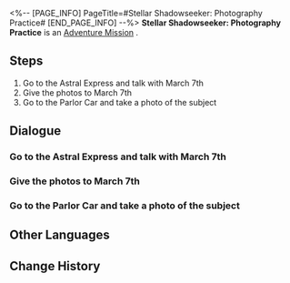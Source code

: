 <%-- [PAGE_INFO]
PageTitle=#Stellar Shadowseeker: Photography Practice#
[END_PAGE_INFO] --%>
{{Stub|Dialogue, characters, and location(s)}}
{{Mission Infobox
|id            = 8002100
|title         = 
|image         = Mission Stellar Shadowseeker: Photography Practice.png
|type          = Adventure
|event_name    = 
|chapter       = 
|requirements  = Reach [[Trailblaze Level]] 21
|summary       = <!--official mission summary from Fate's Atlas-->
|characters    = <!--characters that appear in this mission-->
|startLocation = <!--location as it intially appears on the mission screen-->
|world         = <!--i.e. Penacony-->
|area          = <!--i.e. A Child's Dream-->
|prev          = 
|next          = Stellar Shadowseeker: 1st Stop, Master Control Zone
|exp           = 
|credits       = 5000
|stellarJade   = 
|other         = {{Card List||delim=;}}
}}
'''Stellar Shadowseeker: Photography Practice''' is an [[Adventure Mission]]<!--in [world]-->.

==Steps==
# Go to the Astral Express and talk with March 7th
# Give the photos to March 7th
# Go to the Parlor Car and take a photo of the subject

<!--
==Gameplay Notes==

--><!--
==Trial Character==

-->
==Dialogue==
{{Stub Dialogue}}
{{Dialogue Start}}
:{{tx}}
{{Dialogue End}}

===Go to the Astral Express and talk with March 7th===
{{Mission Description|type=adventure|location=<!--to be added-->|update|March 7th seems like she needs help. Go ask what happened.}}
{{Dialogue Start}}
:{{tx}}
{{Dialogue End}}

===Give the photos to March 7th===
{{Mission Description|type=adventure|location=<!--to be added-->|update|The photos are all done. Show them to March 7th.}}
{{Dialogue Start}}
:{{tx}}
{{Dialogue End}}

===Go to the Parlor Car and take a photo of the subject===
{{Mission Description|type=adventure|location=<!--to be added-->|update|The shadowy object in the photo looks somewhat familiar. It must be something aboard the Express...}}
{{Dialogue Start}}
:{{tx}}
{{Dialogue End}}

==Other Languages==
{{Other Languages
|en   = Stellar Shadowseeker: Photography Practice
|zhs  = 星旅寻影•摄影练习
|zht  = 星旅尋影•攝影練習
|ja   = 星々の影を探して・撮影練習
|ko   = 그림자를 찾는 별의 여정•촬영 연습
|es   = Fotografías estelares: práctica fotográfica
|fr   = Sur la piste des ombres des étoiles : Entraînement à la photo
|ru   = Искатели теней: Практика фотографа
|th   = ท่องดาราเฟ้นเงา - การฝึกถ่ายรูป
|vi   = Tìm Ảnh Hành Trình Sao: Luyện Tay Chụp Ảnh
|de   = Stellarer Schattensucher: Fotografieren üben
|id   = Penjelajah Bayangan Bintang: Latihan Memotret
|pt   = Sombrio Estelar: Treino de Fotografia
}}

==Change History==
{{Change History|1.5}}
